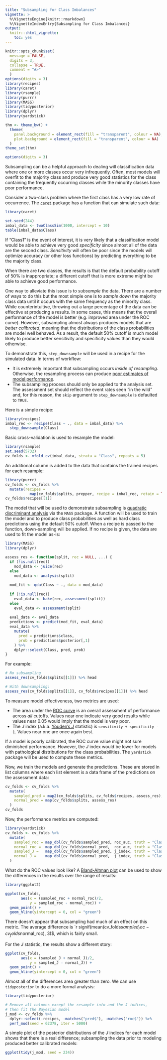 ```yaml
---
title: "Subsampling for Class Imbalances"
vignette: >
  %\VignetteEngine{knitr::rmarkdown}
  %\VignetteIndexEntry{Subsampling for Class Imbalances}
output:
  knitr:::html_vignette:
    toc: yes
---
```


```r
knitr::opts_chunk$set(
  message = FALSE,
  digits = 3,
  collapse = TRUE,
  comment = "#>"
  )
options(digits = 3)
library(recipes)
library(caret)
library(rsample)
library(purrr)
library(MASS)
library(tidyposterior)
library(dplyr)
library(yardstick)

thm <- theme_bw() + 
  theme(
    panel.background = element_rect(fill = "transparent", colour = NA), 
    plot.background = element_rect(fill = "transparent", colour = NA)
  )
theme_set(thm)

options(digits = 3)
```


Subsampling can be a helpful approach to dealing will classification data where one or more classes occur very infrequently. Often, most models will overfit to the majority class and produce very good statistics for the class containing the frequently occurring classes while the minority classes have poor performance. 

Consider a two-class problem where the first class has a very low rate of occurrence. The [`caret`](https://topepo.github.io/caret/) package has a function that can simulate such data:

```r
library(caret)

set.seed(244)
imbal_data <- twoClassSim(1000, intercept = 10)
table(imbal_data$Class)
```

If "Class1" is the event of interest, it is very likely that a classification model would be able to achieve very good _specificity_ since almost all of the data are the second class. _Sensitivity_ will often be poor since the models will optimize accuracy (or other loss functions) by predicting everything to be the majority class. 

When there are two classes, the results is that the default probability cutoff of 50% is inappropriate; a different cutoff that is more extreme might be able to achieve good performance. 

One way to alleviate this issue is to _subsample_ the data. There are a number of ways to do this but the most simple one is to _sample down_ the majority class data until it occurs with the same frequency as the minority class. While counterintuitive, throwing out a large percentage of the data can be effective at producing a results. In some cases, this means that the overall performance of the model is better (e.g. improved area under the ROC curve). However, subsampling almost always produces models that are _better calibrated_, meaning that the distributions of the class probabilities are model well behaved. As a result, the default 50% cutoff is much model likely to produce better sensitivity and specificity values than they would otherwise. 

To demonstrate this, `step_downsample` will be used in a recipe for the simulated data. In terms of workflow:

 * It is extremely important that subsampling occurs _inside of resampling_. Otherwise, the resampling process can produce [poor estimates of model performance](https://topepo.github.io/caret/subsampling-for-class-imbalances.html#resampling). 
 * The subsampling process should only be applied to the analysis set. The assessment set should reflect the event rates seen "in the wild" and, for this reason, the `skip` argument to `step_downsample` is defaulted to `TRUE`. 

Here is a simple recipe: 

```r
library(recipes)
imbal_rec <- recipe(Class ~ ., data = imbal_data) %>%
  step_downsample(Class)
```

Basic cross-validation is used to resample the model:

```r
library(rsample)
set.seed(5732)
cv_folds <- vfold_cv(imbal_data, strata = "Class", repeats = 5)
```

An additional column is added to the data that contains the trained recipes for each resample:

```r
library(purrr)
cv_folds <- cv_folds %>%
  mutate(recipes = 
           map(cv_folds$splits, prepper, recipe = imbal_rec, retain = TRUE))
cv_folds$recipes[[1]]
```

The model that will be used to demonstrate subsampling is [quadratic discriminant analysis](https://en.wikipedia.org/wiki/Quadratic_classifier#Quadratic_discriminant_analysis) via the `MASS` package. A function will be used to train the model and to produce class probabilities as well as hard class predictions using the default 50% cutoff. When a recipe is passed to the function, down-sampling will be applied. If no recipe is given, the data are used to fit the model as-is:

```r
library(MASS)
library(dplyr)

assess_res <- function(split, rec = NULL, ...) {
  if (!is.null(rec))
    mod_data <- juice(rec)
  else
    mod_data <- analysis(split)
  
  mod_fit <- qda(Class ~ ., data = mod_data)
  
  if (!is.null(rec))
    eval_data <- bake(rec, assessment(split))
  else
    eval_data <- assessment(split)
  
  eval_data <- eval_data 
  predictions <- predict(mod_fit, eval_data)
  eval_data %>%
    mutate(
      pred = predictions$class,
      prob = predictions$posterior[,1]
    ) %>%
    dplyr::select(Class, pred, prob)
}
```

For example: 

```r
# No subsampling
assess_res(cv_folds$splits[[1]]) %>% head

# With downsampling:
assess_res(cv_folds$splits[[1]], cv_folds$recipes[[1]]) %>% head
```

To measure model effectiveness, two metrics are used:

 * The area under the [ROC curve](https://en.wikipedia.org/wiki/Receiver_operating_characteristic) is an overall assessment of performance across _all_ cutoffs. Values near one indicate very good results while values near 0.05 would imply that the model is very poor. 
 * The _J_ index (a.k.a. [Youden's _J_](https://en.wikipedia.org/wiki/Youden%27s_J_statistic) statistic) is `sensitivity + specificity - 1`. Values near one are once again best. 

If a model is poorly calibrated, the ROC curve value might not sure diminished performance. However, the _J_ index would be lower for models with pathological distributions for the class probabilities. The `yardstick` package will be used to compute these metrics. 

Now, we train the models and generate the predictions. These are stored in list columns where each list element is a data frame of the predictions on the assessment data:

```r
cv_folds <- cv_folds %>%
  mutate(
    sampled_pred = map2(cv_folds$splits, cv_folds$recipes, assess_res),
    normal_pred = map(cv_folds$splits, assess_res)
  )
cv_folds
```


Now, the performance metrics are computed: 

```r
library(yardstick)
cv_folds <- cv_folds %>%
  mutate(
    sampled_roc = map_dbl(cv_folds$sampled_pred, roc_auc, truth = "Class", estimate = "prob"),
    normal_roc =  map_dbl(cv_folds$normal_pred,  roc_auc, truth = "Class", estimate = "prob"),  
    sampled_J =   map_dbl(cv_folds$sampled_pred, j_index, truth = "Class", estimate = "pred"),
    normal_J =    map_dbl(cv_folds$normal_pred,  j_index, truth = "Class", estimate = "pred")       
  )
```

What do the ROC values look like? A [Bland-Altman plot](https://en.wikipedia.org/wiki/Bland%E2%80%93Altman_plot) can be used to show the differences in the results over the range of results:

```r
library(ggplot2)

ggplot(cv_folds, 
       aes(x = (sampled_roc + normal_roc)/2, 
           y = sampled_roc - normal_roc)) + 
  geom_point() + 
  geom_hline(yintercept = 0, col = "green")
```

There doesn't appear that subsampling had much of an effect on this metric. The average difference is `r signif(mean(cv_folds$sampled_roc - cv_folds$normal_roc), 3)$, which is fairly small. 

For the _J_ statistic, the results show a different story: 

```r
ggplot(cv_folds, 
       aes(x = (sampled_J + normal_J)/2, 
           y = sampled_J - normal_J)) + 
  geom_point() + 
  geom_hline(yintercept = 0, col = "green")
```

Almost all of the differences area greater than zero. We can use `tidyposterior` to do a more formal analysis:

```r
library(tidyposterior)

# Remove all columns except the resample info and the J indices,
# then fit the Bayesian model
j_mod <- cv_folds %>% 
  dplyr::select(-recipes, -matches("pred$"), -matches("roc$")) %>% 
  perf_mod(seed = 62378, iter = 5000)
```

A simple plot of the posterior distributions of the _J_ indices for each model shows that there is a real difference; subsampling the data prior to modeling produced better calibrated models:

```r
ggplot(tidy(j_mod, seed = 234))
```




